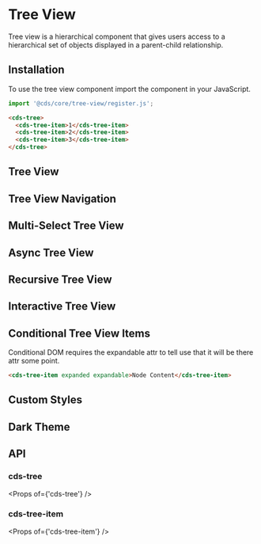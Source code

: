 
<Meta title="Components/Tree View" />

# Tree View

Tree view is a hierarchical component that gives users access to a hierarchical set of objects displayed in a parent-child relationship.

## Installation

To use the tree view component import the component in your JavaScript.

```typescript
import '@cds/core/tree-view/register.js';
```

```html
<cds-tree>
  <cds-tree-item>1</cds-tree-item>
  <cds-tree-item>2</cds-tree-item>
  <cds-tree-item>3</cds-tree-item>
</cds-tree>
```

## Tree View

<Preview>
  <Story id="stories-tree-view--basic" />
</Preview>

## Tree View Navigation

<Preview>
  <Story id="stories-tree-view--navigation" />
</Preview>

## Multi-Select Tree View

<Preview>
  <Story id="stories-tree-view--multi-select" />
</Preview>

## Async Tree View

<Preview>
  <Story id="stories-tree-view--async" />
</Preview>

## Recursive Tree View

<Preview>
  <Story id="stories-tree-view--recursive" />
</Preview>

## Interactive Tree View

<Preview>
  <Story id="stories-tree-view--interactive" />
</Preview>

## Conditional Tree View Items

Conditional DOM requires the expandable attr to tell use that it will be there attr some point.

```html
<cds-tree-item expanded expandable>Node Content</cds-tree-item>
```

<Preview>
  <Story id="stories-tree-view--conditional-items" />
</Preview>

## Custom Styles

<Preview>
  <Story id="stories-tree-view--custom-styles" />
</Preview>

## Dark Theme

<Preview>
  <Story id="stories-tree-view--dark-theme" />
</Preview>

## API

### cds-tree

<Props of={'cds-tree'} />

### cds-tree-item

<Props of={'cds-tree-item'} />
